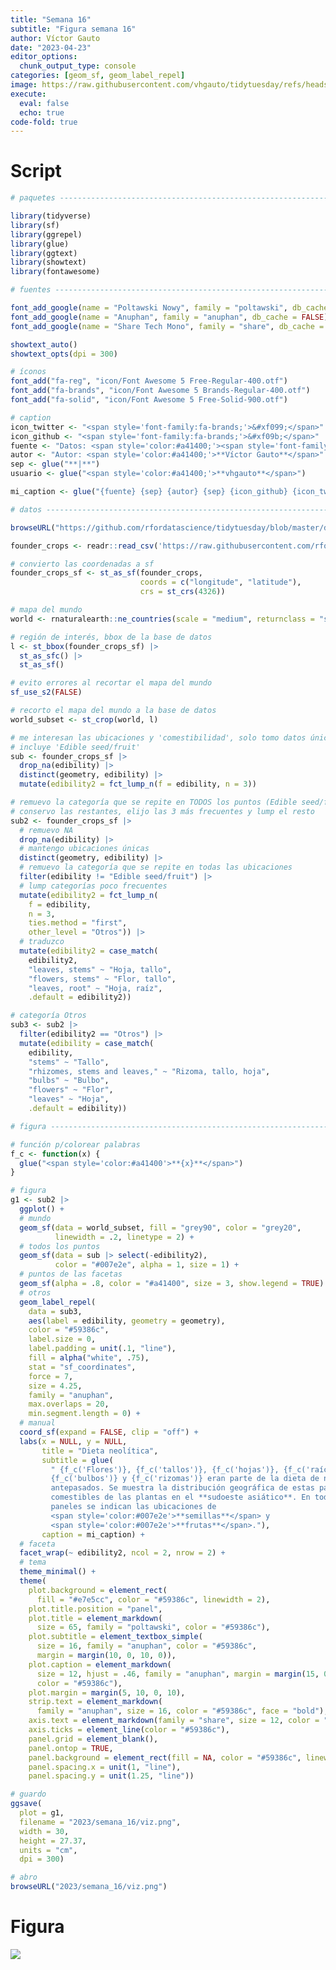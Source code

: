 ```yaml
---
title: "Semana 16"
subtitle: "Figura semana 16"
author: Víctor Gauto
date: "2023-04-23"
editor_options:
  chunk_output_type: console
categories: [geom_sf, geom_label_repel]
image: https://raw.githubusercontent.com/vhgauto/tidytuesday/refs/heads/main/2023/semana_16/viz.png
execute:
  eval: false
  echo: true
code-fold: true
---
```



# Script

```r

# paquetes ----------------------------------------------------------------

library(tidyverse)
library(sf)
library(ggrepel)
library(glue)
library(ggtext)
library(showtext)
library(fontawesome)

# fuentes -----------------------------------------------------------------

font_add_google(name = "Poltawski Nowy", family = "poltawski", db_cache = FALSE) # título
font_add_google(name = "Anuphan", family = "anuphan", db_cache = FALSE) # resto del texto
font_add_google(name = "Share Tech Mono", family = "share", db_cache = FALSE) # coordenadas

showtext_auto()
showtext_opts(dpi = 300)

# íconos
font_add("fa-reg", "icon/Font Awesome 5 Free-Regular-400.otf")
font_add("fa-brands", "icon/Font Awesome 5 Brands-Regular-400.otf")
font_add("fa-solid", "icon/Font Awesome 5 Free-Solid-900.otf")

# caption
icon_twitter <- "<span style='font-family:fa-brands;'>&#xf099;</span>"
icon_github <- "<span style='font-family:fa-brands;'>&#xf09b;</span>"
fuente <- "Datos: <span style='color:#a41400;'><span style='font-family:mono;'>{**tidytuesdayR**}</span> semana 16</span>"
autor <- "Autor: <span style='color:#a41400;'>**Víctor Gauto**</span>"
sep <- glue("**|**")
usuario <- glue("<span style='color:#a41400;'>**vhgauto**</span>")

mi_caption <- glue("{fuente} {sep} {autor} {sep} {icon_github} {icon_twitter} {usuario}")

# datos -------------------------------------------------------------------

browseURL("https://github.com/rfordatascience/tidytuesday/blob/master/data/2023/2023-04-18/readme.md")

founder_crops <- readr::read_csv('https://raw.githubusercontent.com/rfordatascience/tidytuesday/master/data/2023/2023-04-18/founder_crops.csv')

# convierto las coordenadas a sf
founder_crops_sf <- st_as_sf(founder_crops,
                             coords = c("longitude", "latitude"),
                             crs = st_crs(4326))

# mapa del mundo
world <- rnaturalearth::ne_countries(scale = "medium", returnclass = "sf")

# región de interés, bbox de la base de datos
l <- st_bbox(founder_crops_sf) |> 
  st_as_sfc() |> 
  st_as_sf()

# evito errores al recortar el mapa del mundo
sf_use_s2(FALSE)

# recorto el mapa del mundo a la base de datos
world_subset <- st_crop(world, l)

# me interesan las ubicaciones y 'comestibilidad', solo tomo datos únicos
# incluye 'Edible seed/fruit'
sub <- founder_crops_sf |> 
  drop_na(edibility) |> 
  distinct(geometry, edibility) |>  
  mutate(edibility2 = fct_lump_n(f = edibility, n = 3))

# remuevo la categoría que se repite en TODOS los puntos (Edible seed/fruit)
# conservo las restantes, elijo las 3 más frecuentes y lump el resto
sub2 <- founder_crops_sf |> 
  # remuevo NA
  drop_na(edibility) |> 
  # mantengo ubicaciones únicas
  distinct(geometry, edibility) |> 
  # remuevo la categoría que se repite en todas las ubicaciones
  filter(edibility != "Edible seed/fruit") |> 
  # lump categorías poco frecuentes
  mutate(edibility2 = fct_lump_n(
    f = edibility, 
    n = 3, 
    ties.method = "first",
    other_level = "Otros")) |>
  # traduzco
  mutate(edibility2 = case_match(
    edibility2,
    "leaves, stems" ~ "Hoja, tallo",
    "flowers, stems" ~ "Flor, tallo",
    "leaves, root" ~ "Hoja, raíz", 
    .default = edibility2))

# categoría Otros
sub3 <- sub2 |> 
  filter(edibility2 == "Otros") |> 
  mutate(edibility = case_match(
    edibility,
    "stems" ~ "Tallo",
    "rhizomes, stems and leaves," ~ "Rizoma, tallo, hoja",
    "bulbs" ~ "Bulbo",
    "flowers" ~ "Flor",
    "leaves" ~ "Hoja",
    .default = edibility))

# figura ------------------------------------------------------------------

# función p/colorear palabras
f_c <- function(x) {
  glue("<span style='color:#a41400'>**{x}**</span>")
}

# figura
g1 <- sub2 |> 
  ggplot() +
  # mundo
  geom_sf(data = world_subset, fill = "grey90", color = "grey20", 
          linewidth = .2, linetype = 2) +
  # todos los puntos
  geom_sf(data = sub |> select(-edibility2),
          color = "#007e2e", alpha = 1, size = 1) +
  # puntos de las facetas
  geom_sf(alpha = .8, color = "#a41400", size = 3, show.legend = TRUE) +
  # otros
  geom_label_repel(
    data = sub3,
    aes(label = edibility, geometry = geometry),
    color = "#59386c",
    label.size = 0,
    label.padding = unit(.1, "line"),
    fill = alpha("white", .75),
    stat = "sf_coordinates",
    force = 7,
    size = 4.25,
    family = "anuphan",
    max.overlaps = 20,
    min.segment.length = 0) +
  # manual
  coord_sf(expand = FALSE, clip = "off") +
  labs(x = NULL, y = NULL, 
       title = "Dieta neolítica",
       subtitle = glue(
         " {f_c('Flores')}, {f_c('tallos')}, {f_c('hojas')}, {f_c('raíces')}, 
         {f_c('bulbos')} y {f_c('rizomas')} eran parte de la dieta de nuestros 
         antepasados. Se muestra la distribución geográfica de estas partes 
         comestibles de las plantas en el **sudoeste asiático**. En todos los 
         paneles se indican las ubicaciones de 
         <span style='color:#007e2e'>**semillas**</span> y 
         <span style='color:#007e2e'>**frutas**</span>."),
       caption = mi_caption) +
  # faceta
  facet_wrap(~ edibility2, ncol = 2, nrow = 2) +
  # tema
  theme_minimal() +
  theme(
    plot.background = element_rect(
      fill = "#e7e5cc", color = "#59386c", linewidth = 2),
    plot.title.position = "panel",
    plot.title = element_markdown(
      size = 65, family = "poltawski", color = "#59386c"),
    plot.subtitle = element_textbox_simple(
      size = 16, family = "anuphan", color = "#59386c", 
      margin = margin(10, 0, 10, 0)),
    plot.caption = element_markdown(
      size = 12, hjust = .46, family = "anuphan", margin = margin(15, 0, 5, 0),
      color = "#59386c"),
    plot.margin = margin(5, 10, 0, 10),
    strip.text = element_markdown(
      family = "anuphan", size = 16, color = "#59386c", face = "bold"),
    axis.text = element_markdown(family = "share", size = 12, color = "#59386c"),
    axis.ticks = element_line(color = "#59386c"),
    panel.grid = element_blank(),
    panel.ontop = TRUE,
    panel.background = element_rect(fill = NA, color = "#59386c", linewidth = .3),
    panel.spacing.x = unit(1, "line"),
    panel.spacing.y = unit(1.25, "line"))

# guardo
ggsave(
  plot = g1,
  filename = "2023/semana_16/viz.png",
  width = 30,
  height = 27.37,
  units = "cm",
  dpi = 300)

# abro
browseURL("2023/semana_16/viz.png")

```

# Figura

![](https://raw.githubusercontent.com/vhgauto/tidytuesday/refs/heads/main/2023/semana_16/viz.png)


